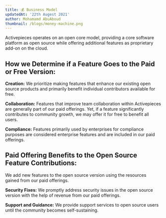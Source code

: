 ```yaml
---
title: 💰 Business Model
updatedAt: '22th Augest 2021'
author: Mohamamd AbuAboud
thumbnail: /blogs/money-machine.png
---
```


Activepieces operates on an open core model, providing a core software platform as open source while offering additional features as proprietary add-on on the cloud.

## How we Determine if a Feature Goes to the Paid or Free Version: 

**Creation:**
We prioritize making features that enhance our existing open source products and primarily benefit individual contributors available for free.

**Collaboration:**
Features that improve team collaboration within Activepieces are generally part of our paid offerings. Yet, if a feature significantly contributes to community growth, we may offer it for free to benefit all users.

**Compliance:**
Features primarily used by enterprises for compliance purposes are considered enterprise features and are included in our paid offerings.

## Paid Offering Benefits to the Open Source Feature Contributions: 

We add new features to the open source version using the resources gained from our paid offerings.

**Security Fixes:**
We promptly address security issues in the open source version with the help of revenue from our paid offerings.

**Support and Guidance:**
We provide support services to open source users until the community becomes self-sustaining.